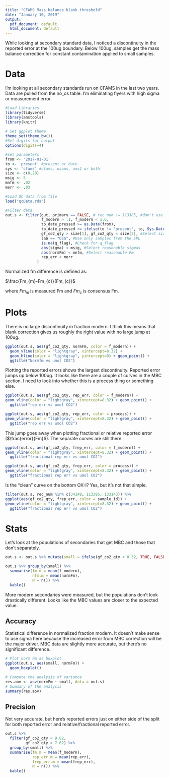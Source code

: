 ```yaml
---
title: "CFAMS Mass balance blank threshold"
date: "January 10, 2019"
output:
  pdf_document: default
  html_document: default
---
```


While looking at secondary standard data, I noticed a discontinuity in the reported error at the 100ug boundary. Below 100ug, samples get the mass balance correction for constant contamination applied to small samples.

# Data

I'm looking at all secondary standards run on CFAMS in the last two years. Data are pulled from the no_os table. I'm eliminating flyers with high sigma or measurement error.

```r

#Load Libraries
library(tidyverse)
library(amstools)
library(knitr)
 
# Set ggplot theme
theme_set(theme_bw())
#Set digits for output
options(digits=4)

#set parameters
from <- '2017-01-01'
to <- 'present' #present or date
sys <- 'cfams' #cfams, usams, ams1 or both
size <- c(0,20)
msig <- 5
mnfm <- .02
merr <- .03

#Load QC data from file
load("qcData.rda")

#Filter data
out.s <- filter(out, primary == FALSE, # rec_num != 113385, #don't use normalizing ox-I
                f_modern > .1, f_modern < 1.6,
                tp_date_pressed >= as.Date(from),
                tp_date_pressed <= ifelse(to != 'present', to, Sys.Date()),
                gf_co2_qty > size[1], gf_co2_qty < size[2], #Select size range
                lab == "OSG", #Use only samples from the SPL
                is.na(q_flag), #Check for q_flag
                abs(sigma) < msig, #Select reasonable sigmas
                abs(normFm) < mnfm, #Select reasonable Fm
                rep_err < merr
              )
```

Normalized fm difference is defined as:

$\frac{Fm_{m}-Fm_{c}}{Fm_{c}}$

where $Fm_{m}$ is measured Fm and $Fm_{c}$ is consensus Fm.


# Plots

There is no large discontinuity in fraction modern. I think this means that blank correction gives us roughly the right value with no large jump at 100ug.

```r
ggplot(out.s, aes(gf_co2_qty, normFm, color = f_modern)) +
  geom_vline(color = "lightgray", xintercept=8.32) + 
  geom_hline(color = "lightgray", yintercept=0) + geom_point() +
  ggtitle("Normfm vs umol CO2")
```

Plotting the reported errors shows the largest discontinuity. Reported error jumps up below 100ug. It looks like there are a couple of curves in the MBC section. I need to look into whether this is a process thing or something else.

```r
ggplot(out.s, aes(gf_co2_qty, rep_err, color = f_modern)) +
geom_vline(color = "lightgray", xintercept=8.32) + geom_point() + 
  ggtitle("rep err vs umol CO2")
```

```r
ggplot(out.s, aes(gf_co2_qty, rep_err, color = process)) +
geom_vline(color = "lightgray", xintercept=8.32) + geom_point() + 
  ggtitle("rep err vs umol CO2")
```
This jump goes away when plotting fractional or relative reported error ($\frac{error}{Fm}$). The separate curves are still there.

```r
ggplot(out.s, aes(gf_co2_qty, frep_err, color = f_modern)) +
geom_vline(color = "lightgray", xintercept=8.32) + geom_point() + 
  ggtitle("fractional rep err vs umol CO2")
```

```r
ggplot(out.s, aes(gf_co2_qty, frep_err, color = process)) +
geom_vline(color = "lightgray", xintercept=8.32) + geom_point() + 
  ggtitle("fractional rep err vs umol CO2")
```

Is the "clean" curve on the bottom OX-I? Yes, but it's not that simple.

```r
filter(out.s, rec_num %in% c(34148, 113385, 133143)) %>%
ggplot(aes(gf_co2_qty, frep_err, color = sample_id)) +
geom_vline(color = "lightgray", xintercept=8.32) + geom_point() + 
  ggtitle("fractional rep err vs umol CO2")
```

# Stats

Let's look at the populations of secondaries that get MBC and those that don't separately.

```r
out.s <- out.s %>% mutate(small = ifelse(gf_co2_qty < 8.32, TRUE, FALSE))

out.s %>% group_by(small) %>%
  summarise(fm.m = mean(f_modern),
            nfm.m = mean(normFm),
            N = n()) %>%
  kable()
```

More modern secondaries were measured, but the populations don't look drastically different. Looks like the MBC values are closer to the expected value. 

## Accuracy

Statistical difference in normalized fraction modern. It doesn't make sense to use sigma here because the increased error from MBC correction will be the major driver. MBC data are slightly more accurate, but there's no significant difference.

```r
# Plot norm Fm as boxplot
ggplot(out.s, aes(small, normFm)) +
  geom_boxplot()

# Compute the analysis of variance
res.aov <- aov(normFm ~ small, data = out.s)
# Summary of the analysis
summary(res.aov) 
```

## Precision

Not very accurate, but here's reported errors just on either side of the split for both reported error and relative/fractional reported error.

```r
out.s %>%
  filter(gf_co2_qty < 9.02,
         gf_co2_qty > 7.62) %>%
  group_by(small) %>%
  summarise(fm.m = mean(f_modern),
            rep_err.m = mean(rep_err),
            frep_err.m = mean(frep_err),
            N = n()) %>%
  kable()
```


